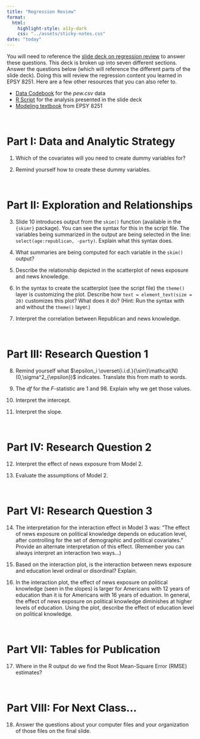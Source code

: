 ```yaml
---
title: "Regression Review"
format:
  html:
    highlight-style: a11y-dark
    css: "../assets/sticky-notes.css"
date: "today"
---
```


You will need to reference the [slide deck on regression review](../files/01-regression-review.pdf) to answer these questions. This deck is broken up into seven different sections. Answer the questions below (which will reference the different parts of the slide deck). Doing this will review the regression content you learned in EPSY 8251. Here are a few other resources that you can also refer to.

- [Data Codebook](http://zief0002.github.io/fluffy-ants/codebooks/pew.html) for the *pew.csv* data
- [R Script](../scripts/01-regression-review.R) for the analysis presented in the slide deck
- [Modeling textbook](https://zief0002.github.io/modeling/) from EPSY 8251

<br />

# Part I: Data and Analytic Strategy

1. Which of the covariates will you need to create dummy variables for? 

2. Remind yourself how to create these dummy variables.

<br />

# Part II: Exploration and Relationships

3. Slide 10 introduces output from the `skim()` function (available in the `{skimr}` package). You can see the syntax for this in the script file. The variables being summarized in the output are being selected in the line: `select(age:republican, -party)`. Explain what this syntax does.

4. What summaries are being computed for each variable in the `skim()` output?

5. Describe the relationship depicted in the scatterplot of news exposure and news knowledge.

6. In the syntax to create the scatterplot (see the script file) the `theme()` layer is customizing the plot. Describe how `text = element_text(size = 20)` customizes this plot? What does it do? (Hint: Run the syntax with and without the `theme()` layer.)

7. Interpret the correlation between Republican and news knowledge.

<br />

# Part III: Research Question 1

8. Remind yourself what $\epsilon_i \overset{i.i.d.}{\sim}\mathcal{N}(0,\sigma^2_{\epsilon})$ indicates. Translate this from math to words.

9. The *df* for the *F*-statistic are 1 and 98. Explain why we get those values.

10. Interpret the intercept.

11. Interpret the slope.

<br />

# Part IV: Research Question 2

12. Interpret the effect of news exposure from Model 2.

13. Evaluate the assumptions of Model 2.

<br />

# Part VI: Research Question 3

14. The interpretation for the interaction effect in Model 3 was: "The effect of news exposure on political knowledge depends on education level, after controlling for the set of demographic and political covariates." Provide an alternate interpretation of this effect. (Remember you can always interpret an interaction two ways...)

15. Based on the interaction plot, is the interaction between news exposure and education level ordinal or disordinal? Explain.

16. In the interaction plot, the effect of news exposure on political knowledge (seen in the slopes) is larger for Americans with 12 years of education than it is for Americans with 16 years of eduation. In general, the effect of news exposure on political knowledge diminishes at higher levels of education. Using the plot, describe the effect of education level on political knowledge.

<br />

# Part VII: Tables for Publication

17. Where in the R output do we find the Root Mean-Square Error (RMSE) estimates?

<br />

# Part VIII: For Next Class...

18. Answer the questions about your computer files and your organization of those files on the final slide.

<br />




<br />



